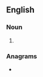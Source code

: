 {{also|lay-by|lay by}}
==English==

===Noun===
{{en-noun}}

# {{alternative spelling of|en|lay-by}}

===Anagrams===
* {{anagrams|en|a=ablyy|Bayly}}